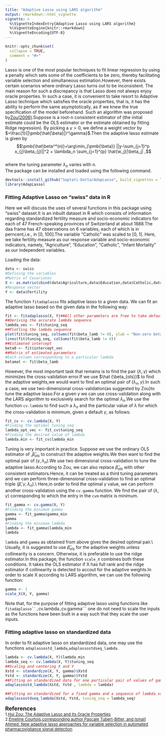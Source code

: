 ```yaml
---
title: "Adaptive Lasso using LARS algorithm"
output: rmarkdown::html_vignette
vignette: >
  %\VignetteIndexEntry{Adaptive Lasso using LARS algorithm}
  %\VignetteEngine{knitr::rmarkdown}
  %\VignetteEncoding{UTF-8}
---
```


```r
knitr::opts_chunk$set(
  collapse = TRUE,
  comment = "#>"
)
```

Lasso is one of the most popular techniques to fit linear regression by using a penalty which sets some of the coefficients to be zero, thereby facilitating variable selection and simultaneous estimation.However, there exists certain scenarios where ordinary Lasso turns out to be inconsistent. The main reason for such a discrepancy is that Lasso does not always enjoy oracle properties. In such a case, it is convenient to take resort to Adaptive Lasso technique which satisfies the oracle properties, that is, it has the ability to perform the same asymptotically, as if we knew the true specification of the model beforehand. Such an algorithm was proposed by[Zou(2006)]({https://www.tandfonline.com/doi/abs/10.1198/016214506000000735).Suppose \pmb{$\hat{\beta}$} is a root-n consistent estimator of \pmb{$\beta^*$} (the initial estimate could be the OLS estimator or the estimate obtained by fitting Ridge regression). By picking a $\gamma >0$, we define a weight vector \textbf{w} by \pmb{$\hat{w}$}$=\frac{1}{|\pmb{\hat{\beta}|}^\gamma}$.Then the adaptive lasso estimate is given by $$\pmb{\hat\beta^*(n)}=\arg\min_{\pmb{\beta}} ||y-\sum_{j=1}^p x_{j}\beta_{j}||^2 + \lambda_n \sum_{j=1}^{p} \hat{w_j}|\beta_j| ,$$\
where the tuning parameter $\lambda_n$ varies with n.\
The package can be installed and loaded using the following command.
```r
devtools::install_github("Saptati-Datta/AdapLasso", build_vignettes = TRUE)
library(AdapLasso)
```


### Fitting Adaptive Lasso on "swiss" data in R\

Here we will discuss the uses of several functions in this package using "swiss" dataset.It is an inbuilt dataset in R which consists of information regarding standardized fertility measure and socio-economic indicators for each of 47 French-speaking provinces of Switzerland at about 1888.The daa frame has 47 observations on 6 variables, each of which is in perncent,i.e., in [0, 100].The variable "Catholic" was scaled to [0, 1].
Here, we take fertility measure as our response variable and socio-economic indicators, namely, "Agriculture", "Education", "Catholic", "Infant Mortality" as our independent variables.

Loading the data:
```r
data <- swiss
#Defining the variables
#Matrix of Covariates
X <- as.matrix(cbind(data$Agriculture,data$Education,data$Catholic,data$Infant.Mortality))
#Response vector
Y <- data$Fertility
```
The function ```fitadaplasso``` fits adaptive lasso to a given data.
We can fit an adaptive lasso based on the given data in the following way:
```r
fit <- fitadaplasso(X, Y)##All other parameters are free to take default values
##Deriving the accurate lambda sequence
lambda_vec <- fit$tuning_seq
##Plotting the lambda sequence
plot(fit$tuning_seq, colSums(fit$beta_lamb != 0), ylab = "Non-zero beta", xlab = "tuning_seq")
lines(fit$tuning_seq, colSums(fit$beta_lamb != 0))
##Estimated intercept
beta0 <- fit$intercept_vec
##Matrix of estimated parameters 
#Each column corresponding to a particular lambda
betamat <- fit$beta_lamb
```

However, the most important task that remains is to find the pair $(\lambda, \gamma)$ which minimizes the cross-validation error.If we use $\hat {\beta_{ols}}$ to find the adaptive weights,we would want to find an optimal pair of $(\lambda_n,\gamma)$.In such a case, we use two-dimensional cross-validation(as suggested by Zou)to tune the adaptive lasso.For a given $\gamma$ we can use cross-validation along with the LARS algorithm to exclusively search for the optimal $\lambda_n$.We use the function ```cv.lambda``` to find such a $\lambda_n$ and the particular value of $\lambda$ for which the cross-validation is minimum, given a default $\gamma$, as follows:
```r
fit_cv <- cv.lambda(X, Y)
#Finding the optimal tuning_seq
lambda_opt_vec <- fit_cv$tuning_seq
#Finding the desired value of lambda 
lambda.min <- fit_cv$lambda_min
```
Tuning is very important in practice. Suppose we use the ordinary OLS estimator of \beta,$\hat \beta_{ols}$ to construct the adaptive weights.We then want to find the optimal pair of $(\gamma,\lambda_n)$.We use two dimensional cross-validation to tune the adaptive lasso.According to Zou, we can also replace $\hat\beta_{ols}$ with other consistent estimators.Hence, it can be treated as a third tuning parameters and we can perform three-dimensional cross-validation to find an optimal triple $(\hat\beta,\gamma,\lambda_n)$.\\
Here,in order to find the optimal $\gamma$ value, we can perform another cross-validation using the ```cv.gamma``` function. We find the pair of  ($\lambda,\gamma$) corresponding to which the entry in the ```cvm``` matrix is minimum.
```r
fit_gamma <- cv.gamma(X, Y)
#Finding the minimum gamma
gamma <- fit_gamma$gamma_min
gamma
#Finding the minimum lambda
lambda <- fit_gamma$lambda_min
lambda
```


```lambda``` and ```gamma``` as obtained from above gives the desired optimal pair.\\
Usually, it is suggested to use $\hat\beta_{ols}$ for the adaptive weights unless collinearity is a concern. Otherwise, it is preferable to use the ridge estimator.In this package, the function ```scale_X``` combines both these conditions. It takes the OLS estimator if X has full rank and the ridge estimator if collinearity is detected to accout for the adaptive weights.In order to scale X according to LARS algorithm, we can use the following function:
```r
gamma <- 1
scale_X(X, Y, gamma)
```
Note that, for the purpose of fitting adaptive lasso using functions like ```fitadaplasso``,```cv.lambda```,```cv.gamma``` one do not need to scale the inputs as the functions have been built in a way such that they scale the user inputs.\

### Fitting adaptive lasso on standardized data\

In order to fit adaptive lasso on standardized data, one may use the functions ```adaplassostd_lambda```,```adaplassostdseq_lambda```.
```r
lambda <- cv.lambda(X, Y)$lambda_min
lambda_seq <- cv.lambda(X, Y)$tuning_seq
##Scaling and centering X and Y
Xstd <- standardize(X, Y, gamma)$Xstd
Ystd <- standardize(X, Y, gamma)$Ystd
##Fitting on standardized data for one particular pair of values of gamma and lambda
adaplassostd_lambda(Xstd, Ystd , lambda = lambda)

##Fitting on standardized for a fixed gamma and a sequence of lambda values
adaplassostdseq_lambda(Xstd, Ystd, tuning_seq = lambda_seq)

```
<font size = "4"> **References**\
<font size = "2"> 
1.[Hui Zou: The Adaptive Lasso and Its Oracle Properties]({https://www.tandfonline.com/doi/abs/10.1198/016214506000000735)\
2.[Émeline Courtois,corresponding author Pascale Tubert-Bitter, and Ismaïl Ahmed: New adaptive lasso approaches for variable selection in automated pharmacovigilance signal detection](https://www.ncbi.nlm.nih.gov/pmc/articles/PMC8638444/)

